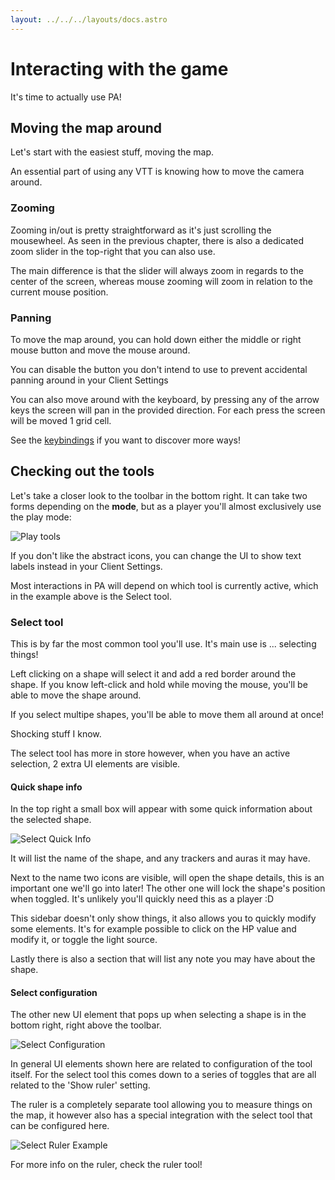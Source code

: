 ```yaml
---
layout: ../../../layouts/docs.astro
---
```



# Interacting with the game

It's time to actually use PA!

## Moving the map around

Let's start with the easiest stuff, moving the map.

An essential part of using any VTT is knowing how to move the camera around.

### Zooming

Zooming in/out is pretty straightforward as it's just scrolling the mousewheel.
As seen in the previous chapter, there is also a dedicated zoom slider in the top-right that you can also use.

The main difference is that the slider will always zoom in regards to the center of the screen,
whereas mouse zooming will zoom in relation to the current mouse position.

### Panning

To move the map around, you can hold down either the middle or right mouse button and move the mouse around.

<Tip>
    You can disable the button you don't intend to use to prevent accidental panning around in your Client Settings
</Tip>

You can also move around with the keyboard, by pressing any of the arrow keys the screen will pan in the provided direction.
For each press the screen will be moved 1 grid cell.

<Tip>See the [keybindings](/docs/reference/#keybindings) if you want to discover more ways!</Tip>

## Checking out the tools

Let's take a closer look to the toolbar in the bottom right.
It can take two forms depending on the **mode**, but as a player you'll almost exclusively use the play mode:

![Play tools](./assets/tools-play.png)

<Tip>
    If you don't like the abstract icons, you can change the UI to show text labels instead in your Client Settings.
</Tip>

Most interactions in PA will depend on which tool is currently active, which in the example above is the Select tool.

### Select tool

This is by far the most common tool you'll use. It's main use is ... selecting things!

Left clicking on a shape will select it and add a red border around the shape.
If you know left-click and hold while moving the mouse, you'll be able to move the shape around.

If you select multipe shapes, you'll be able to move them all around at once!

Shocking stuff I know.

The select tool has more in store however, when you have an active selection, 2 extra UI elements are visible.

#### Quick shape info

In the top right a small box will appear with some quick information about the selected shape.

![Select Quick Info](./assets/select-quick-info.png)

It will list the name of the shape, and any trackers and auras it may have.

Next to the name two icons are visible, <PenSquare /> will open the shape details, this is an important one we'll go into later!
The other one <Unlock /> will lock the shape's position when toggled. It's unlikely you'll quickly need this as a player \:D

This sidebar doesn't only show things, it also allows you to quickly modify some elements.
It's for example possible to click on the HP value and modify it, or toggle the light source.

Lastly there is also a section that will list any note you may have about the shape.

#### Select configuration

The other new UI element that pops up when selecting a shape is in the bottom right, right above the toolbar.

![Select Configuration](./assets/tools-select.png)

In general UI elements shown here are related to configuration of the tool itself.
For the select tool this comes down to a series of toggles that are all related to the 'Show ruler' setting.

The ruler is a completely separate tool allowing you to measure things on the map,
it however also has a special integration with the select tool that can be configured here.

![Select Ruler Example](./assets/tools-select-ruler.png)

For more info on the ruler, check the ruler tool!
